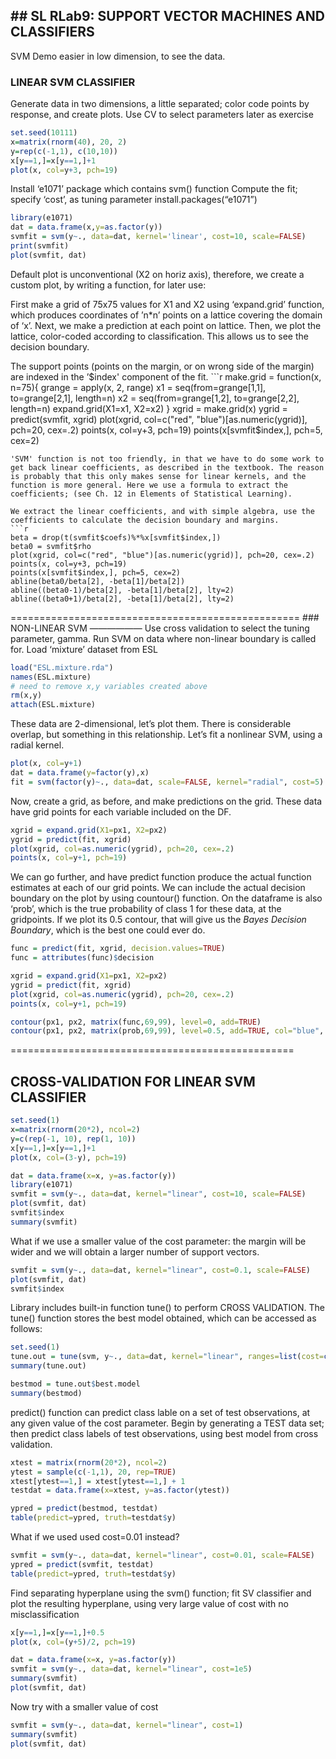 ## SL RLab9: SUPPORT VECTOR MACHINES AND CLASSIFIERS
----------------------------------------------------
SVM Demo easier in low dimension, to see the data.

### LINEAR SVM CLASSIFIER
Generate data in two dimensions, a little separated;
color code points by response, and create plots. 
Use CV to select parameters later as exercise
```r
set.seed(10111)
x=matrix(rnorm(40), 20, 2)
y=rep(c(-1,1), c(10,10))
x[y==1,]=x[y==1,]+1
plot(x, col=y+3, pch=19)
```

Install 'e1071' package which contains svm() function
Compute the fit; specify 'cost', as tuning parameter
install.packages("e1071")
```r
library(e1071)
dat = data.frame(x,y=as.factor(y))
svmfit = svm(y~., data=dat, kernel='linear', cost=10, scale=FALSE)
print(svmfit)
plot(svmfit, dat)
```
Default plot is unconventional (X2 on horiz axis), therefore, we create a custom plot, by writing a function, for later use: 

First make a grid of 75x75 values for X1 and X2 using 'expand.grid' function, which produces coordinates of 'n*n' points on a lattice covering the domain of 'x'. Next, we make a prediction at each point on lattice. Then, we plot the lattice, color-coded according to classification. This allows us to see the decision boundary.  

The support points (points on the margin, or on wrong side of the margin) are indexed in the '$index' component of the fit.
```r
make.grid = function(x, n=75){
    grange = apply(x, 2, range)
    x1 = seq(from=grange[1,1], to=grange[2,1], length=n)
    x2 = seq(from=grange[1,2], to=grange[2,2], length=n)
    expand.grid(X1=x1, X2=x2)
}
xgrid = make.grid(x)
ygrid = predict(svmfit, xgrid)    
plot(xgrid, col=c("red", "blue")[as.numeric(ygrid)], pch=20, cex=.2)    
points(x, col=y+3, pch=19) 
points(x[svmfit$index,], pch=5, cex=2)
```
'SVM' function is not too friendly, in that we have to do some work to get back linear coefficients, as described in the textbook. The reason is probably that this only makes sense for linear kernels, and the function is more general. Here we use a formula to extract the coefficients; (see Ch. 12 in Elements of Statistical Learning).

We extract the linear coefficients, and with simple algebra, use the coefficients to calculate the decision boundary and margins. 
```r
beta = drop(t(svmfit$coefs)%*%x[svmfit$index,])
beta0 = svmfit$rho
plot(xgrid, col=c("red", "blue")[as.numeric(ygrid)], pch=20, cex=.2)    
points(x, col=y+3, pch=19) 
points(x[svmfit$index,], pch=5, cex=2)
abline(beta0/beta[2], -beta[1]/beta[2])
abline((beta0-1)/beta[2], -beta[1]/beta[2], lty=2)
abline((beta0+1)/beta[2], -beta[1]/beta[2], lty=2)
```
==================================================
### NON-LINEAR SVM 
------------------
Use cross validation to select the tuning parameter, gamma. Run SVM on data where non-linear boundary is called for. Load 'mixture' dataset from ESL

```r
load("ESL.mixture.rda")
names(ESL.mixture)
# need to remove x,y variables created above
rm(x,y)
attach(ESL.mixture)
```
These data are 2-dimensional, let's plot them. There is considerable overlap, but something in this relationship. Let's fit a nonlinear SVM, using a radial kernel.
```r
plot(x, col=y+1)
dat = data.frame(y=factor(y),x)
fit = svm(factor(y)~., data=dat, scale=FALSE, kernel="radial", cost=5)
```
Now, create a grid, as before, and make predictions on the grid. These data have grid points for each variable included on the DF.
```r
xgrid = expand.grid(X1=px1, X2=px2)
ygrid = predict(fit, xgrid)
plot(xgrid, col=as.numeric(ygrid), pch=20, cex=.2)
points(x, col=y+1, pch=19)
```
We can go further, and have predict function produce the actual function estimates at each of our grid points. We can include the actual decision boundary on the plot by using countour() function. On the dataframe is also 'prob', which is the true probability of class 1 for these data, at the gridpoints. If we plot its 0.5 contour, that will give us the _Bayes Decision Boundary_, which is the best one could ever do.   
```r
func = predict(fit, xgrid, decision.values=TRUE)
func = attributes(func)$decision

xgrid = expand.grid(X1=px1, X2=px2)
ygrid = predict(fit, xgrid)
plot(xgrid, col=as.numeric(ygrid), pch=20, cex=.2)
points(x, col=y+1, pch=19)

contour(px1, px2, matrix(func,69,99), level=0, add=TRUE)
contour(px1, px2, matrix(prob,69,99), level=0.5, add=TRUE, col="blue", lwd=2)
```
=================================================

## CROSS-VALIDATION FOR LINEAR SVM CLASSIFIER

```r
set.seed(1)
x=matrix(rnorm(20*2), ncol=2)
y=c(rep(-1, 10), rep(1, 10))
x[y==1,]=x[y==1,]+1
plot(x, col=(3-y), pch=19)
```

```r
dat = data.frame(x=x, y=as.factor(y))
library(e1071)
svmfit = svm(y~., data=dat, kernel="linear", cost=10, scale=FALSE)
plot(svmfit, dat)
svmfit$index
summary(svmfit)
```

What if we use a smaller value of the cost parameter: the margin will be wider and we will obtain a larger number of support vectors.
```r
svmfit = svm(y~., data=dat, kernel="linear", cost=0.1, scale=FALSE)
plot(svmfit, dat)
svmfit$index
```

Library includes built-in function tune() to perform CROSS VALIDATION. The tune() function stores the best model obtained, which can be accessed as follows:
```r
set.seed(1)
tune.out = tune(svm, y~., data=dat, kernel="linear", ranges=list(cost=c(0.001, 0.01, 0.1, 1, 5, 10, 100)))
summary(tune.out)

bestmod = tune.out$best.model
summary(bestmod)
```

predict() function can predict class lable on a set of test observations, at any given value of the cost parameter. Begin by generating a TEST data set; then predict class labels of test observations, using best model from cross validation.
```r
xtest = matrix(rnorm(20*2), ncol=2)
ytest = sample(c(-1,1), 20, rep=TRUE)
xtest[ytest==1,] = xtest[ytest==1,] + 1
testdat = data.frame(x=xtest, y=as.factor(ytest))

ypred = predict(bestmod, testdat)
table(predict=ypred, truth=testdat$y)
```
What if we used used cost=0.01 instead?
```r
svmfit = svm(y~., data=dat, kernel="linear", cost=0.01, scale=FALSE)
ypred = predict(svmfit, testdat)
table(predict=ypred, truth=testdat$y)
```

Find separating hyperplane using the svm() function; fit SV classifier and plot the resulting hyperplane, using very large value of cost with no misclassification
```r
x[y==1,]=x[y==1,]+0.5
plot(x, col=(y+5)/2, pch=19)

dat = data.frame(x=x, y=as.factor(y))
svmfit = svm(y~., data=dat, kernel="linear", cost=1e5)
summary(svmfit)
plot(svmfit, dat)
```

Now try with a smaller value of cost
```r
svmfit = svm(y~., data=dat, kernel="linear", cost=1)
summary(svmfit)
plot(svmfit, dat)
```
